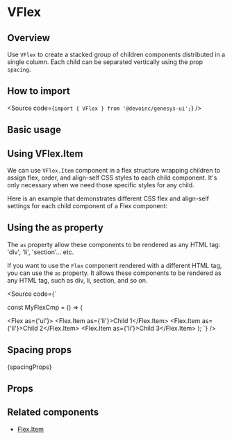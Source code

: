 

<Meta of={Stories} />

# VFlex

## Overview

Use `VFlex` to create a stacked group of children components distributed
in a single column. Each child can be separated vertically using the prop
`spacing`.

## How to import

<Source code={`import { VFlex } from '@devoinc/genesys-ui';`} />

## Basic usage

<Canvas of={Stories.Base} />

## Using VFlex.Item

We can use `VFlex.Item` component in a flex structure wrapping children to
assign flex, order, and align-self CSS styles to each child component. It's only
necessary when we need those specific styles for any child.

Here is an example that demonstrates different CSS flex and align-self
settings for each child component of a Flex component:

<Canvas of={Stories.VFlexAndVFlexItems} />

## Using the as property

The `as` property allow these components to be rendered as any HTML tag:
'div', 'li', 'section'... etc.

If you want to use the `Flex` component rendered with a different HTML tag, you
can use the `as` property.
It allows these components to be rendered as any HTML tag, such as div, li,
section, and so on.

<Source code={`

const MyFlexCmp = () => (

<Flex as={'ul'}>
  <Flex.Item as={'li'}>Child 1</Flex.Item>
  <Flex.Item as={'li'}>Child 2</Flex.Item>
  <Flex.Item as={'li'}>Child 3</Flex.Item>
</Flex>
); `} />

## Spacing props

<Markdown>{spacingProps}</Markdown>

## Props

<ArgTypes of={Stories} />

## Related components

- [Flex.Item](?path=/story/components-layout-flex-flex-components--item)
